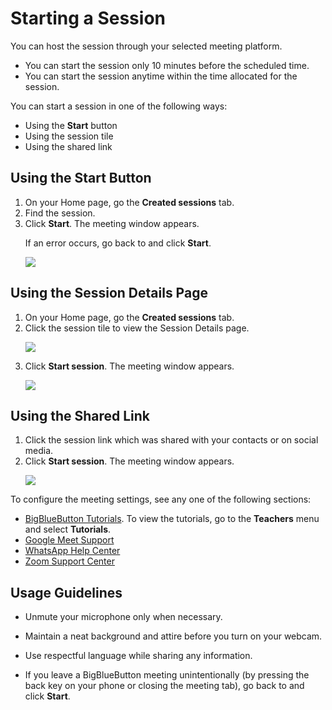 
# Starting a Session 

You can host the <PartialExample mentored /> session through your selected meeting platform.

<Admonition type="note">
<ul>
<li>You can start the session only 10 minutes before the scheduled time.</li>
<li>You can start the session anytime within the time allocated for the session.</li>
</ul>
</Admonition>

You can start a session in one of the following ways:

* Using the **Start** button
* Using the session tile
* Using the shared link

## Using the Start Button

<ol>
<li>On your Home page, go the <b>Created sessions</b> tab.</li>
<li>Find the session.</li>
<li>Click <b>Start</b>. The meeting window appears.</li>
<p>
   <Admonition type="tip">    
   <p>If an error occurs, go back to <PartialExample mentored /> and click <b>Start</b>.</p>
   </Admonition>
</p>
<p>
   <img src={PortalStartButton} />
</p>
</ol>

## Using the Session Details Page

<ol>
<li>On your Home page, go the <b>Created sessions</b> tab.</li>
<li>Click the session tile to view the Session Details page.</li>
<p>
   <img src={PortalNewSession} />
</p>
<li>Click <b>Start session</b>. The meeting window appears.</li>
<p>
   <img src={PortalStartSessionButton} />
</p>
</ol>

## Using the Shared Link

<ol>
<li>Click the session link which was shared with your contacts or on social media.</li> 
<li>Click <b>Start session</b>. The meeting window appears.</li>
<p>
   <img src={PortalStartSessionButton} />
</p>
</ol>

<p>
   <Admonition type="info">    
   <p>To configure the meeting settings, see any one of the following sections:</p>
   <ul>
   <li><a href="https://bigbluebutton.org">BigBlueButton Tutorials</a>. To view the tutorials, go to the <b>Teachers</b> menu and select <b>Tutorials</b>.</li>
   <li><a href="https://support.google.com/">Google Meet Support</a></li>
   <li><a href="https://www.whatsapp.com/">WhatsApp Help Center</a></li>
   <li><a href="https://zoom.us/">Zoom Support Center</a></li>
   </ul>
   </Admonition>
</p>

## Usage Guidelines

- Unmute your microphone only when necessary.

- Maintain a neat background and attire before you turn on your webcam. 

- Use respectful language while sharing any information. 

- If you leave a BigBlueButton meeting unintentionally (by pressing the back key on your phone or closing the meeting tab), go back to <PartialExample mentored /> and click <b>Start</b>.
